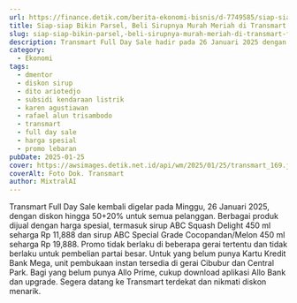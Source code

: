 ```yaml
---
url: https://finance.detik.com/berita-ekonomi-bisnis/d-7749585/siap-siap-bikin-parsel-beli-sirupnya-murah-meriah-di-transmart-full-day-sale
title: Siap-siap Bikin Parsel, Beli Sirupnya Murah Meriah di Transmart Full Day Sale
slug: siap-siap-bikin-parsel,-beli-sirupnya-murah-meriah-di-transmart-full-day-sale
description: Transmart Full Day Sale hadir pada 26 Januari 2025 dengan diskon hingga 50+20%. Dapatkan produk spesial, termasuk sirup ABC, dengan harga promo!
category:
  - Ekonomi
tags:
  - dmentor
  - diskon sirup
  - dito ariotedjo
  - subsidi kendaraan listrik
  - karen agustiawan
  - rafael alun trisambodo
  - transmart
  - full day sale
  - harga spesial
  - promo lebaran
pubDate: 2025-01-25
cover: https://awsimages.detik.net.id/api/wm/2025/01/25/transmart_169.jpeg?wid=54&w=650&v=1&t=jpeg
coverAlt: Foto Dok. Transmart
author: MixtralAI
---
```

Transmart Full Day Sale kembali digelar pada Minggu, 26 Januari 2025, dengan diskon hingga 50+20% untuk semua pelanggan. Berbagai produk dijual dengan harga spesial, termasuk sirup ABC Squash Delight 450 ml seharga Rp 11,888 dan sirup ABC Special Grade Cocopandan/Melon 450 ml seharga Rp 19,888. Promo tidak berlaku di beberapa gerai tertentu dan tidak berlaku untuk pembelian partai besar. Untuk yang belum punya Kartu Kredit Bank Mega, unit pembukaan instan tersedia di gerai Cibubur dan Central Park. Bagi yang belum punya Allo Prime, cukup download aplikasi Allo Bank dan upgrade. Segera datang ke Transmart terdekat dan nikmati diskon menarik.
